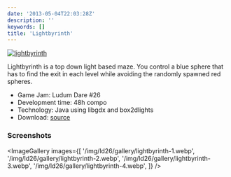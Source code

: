 ```yaml
---
date: '2013-05-04T22:03:28Z'
description: ''
keywords: []
title: 'Lightbyrinth'
---
```


[![lightbyrinth](/img/ld26/lightbyrinth.webp)](/img/ld26/lightbyrinth.webp)

Lightbyrinth is a top down light based maze. You control a blue sphere that has to find the exit in each level while avoiding the randomly spawned red spheres.

- Game Jam: Ludum Dare #26
- Development time: 48h compo
- Technology: Java using libgdx and box2dlights
- Download: [source](https://github.com/dsaltares/ludumdare-26)

### Screenshots

<ImageGallery
  images={[
    '/img/ld26/gallery/lightbyrinth-1.webp',
    '/img/ld26/gallery/lightbyrinth-2.webp',
    '/img/ld26/gallery/lightbyrinth-3.webp',
    '/img/ld26/gallery/lightbyrinth-4.webp',
  ]}
/>
